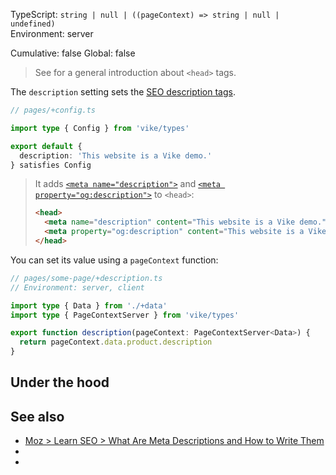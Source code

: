 

TypeScript: `string | null | ((pageContext) => string | null | undefined)`  
Environment: server  
<Link href="/config#cumulative">Cumulative</Link>: false  
<Link href="/config#global">Global</Link>: false  

<ProvidedBy noCustomGuide />

> See <Link href="/head-tags" /> for a general introduction about `<head>` tags.

The `description` setting sets the [SEO description tags](https://moz.com/learn/seo/meta-description).

```ts
// pages/+config.ts

import type { Config } from 'vike/types'

export default {
  description: 'This website is a Vike demo.'
} satisfies Config
```

> It adds
> [`<meta name="description">`](https://developer.mozilla.org/en-US/docs/Learn_web_development/Core/Structuring_content/Webpage_metadata)
> and
> [`<meta property="og:description">`](https://ogp.me)
> to `<head>`:
>
>
> ```html
> <head>
>   <meta name="description" content="This website is a Vike demo.">
>   <meta property="og:description" content="This website is a Vike demo.">
> </head>
> ```

You can set its value using a <Link href="/pageContext">`pageContext`</Link> function:

```ts
// pages/some-page/+description.ts
// Environment: server, client

import type { Data } from './+data'
import type { PageContextServer } from 'vike/types'

export function description(pageContext: PageContextServer<Data>) {
  return pageContext.data.product.description
}
```


## Under the hood

<OnlyHtmlNote />


## See also

- [Moz > Learn SEO > What Are Meta Descriptions and How to Write Them](https://moz.com/learn/seo/meta-description)
- <Link href="/head-tags" />
- <Link href="/settings#html-shell" doNotInferSectionTitle />
